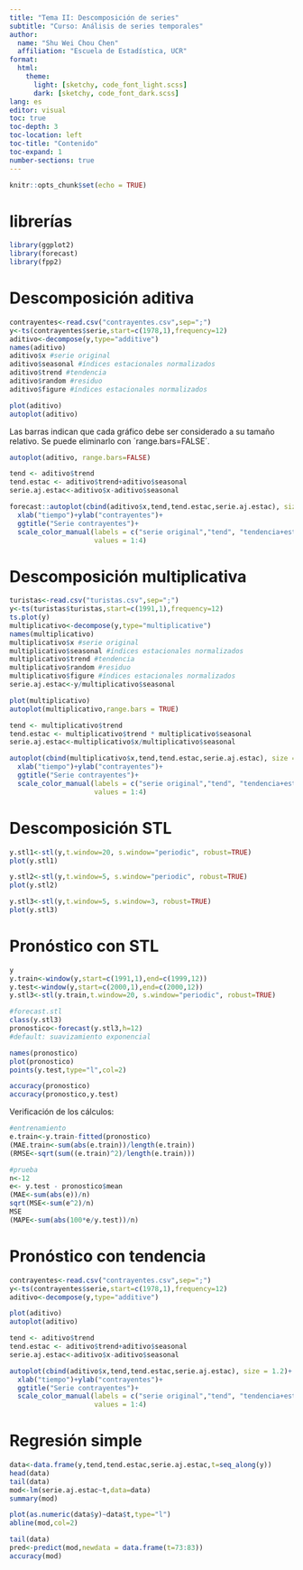 ```yaml
---
title: "Tema II: Descomposición de series"
subtitle: "Curso: Análisis de series temporales"
author: 
  name: "Shu Wei Chou Chen"
  affiliation: "Escuela de Estadística, UCR"
format: 
  html:
    theme: 
      light: [sketchy, code_font_light.scss]
      dark: [sketchy, code_font_dark.scss]
lang: es
editor: visual
toc: true
toc-depth: 3
toc-location: left
toc-title: "Contenido"
toc-expand: 1
number-sections: true
---
```


```r
knitr::opts_chunk$set(echo = TRUE)
```

# librerías

```r
library(ggplot2)
library(forecast)
library(fpp2)
```

# Descomposición aditiva

```r
contrayentes<-read.csv("contrayentes.csv",sep=";")
y<-ts(contrayentes$serie,start=c(1978,1),frequency=12)
aditivo<-decompose(y,type="additive")
names(aditivo)
aditivo$x #serie original
aditivo$seasonal #índices estacionales normalizados 
aditivo$trend #tendencia
aditivo$random #residuo
aditivo$figure #índices estacionales normalizados
```

```r
plot(aditivo)
autoplot(aditivo)
```

Las barras indican que cada gráfico debe ser considerado a su tamaño relativo. Se puede eliminarlo con ´range.bars=FALSE´.

```r
autoplot(aditivo, range.bars=FALSE)
```

```r
tend <- aditivo$trend
tend.estac <- aditivo$trend+aditivo$seasonal
serie.aj.estac<-aditivo$x-aditivo$seasonal

forecast::autoplot(cbind(aditivo$x,tend,tend.estac,serie.aj.estac), size = 1)+
  xlab("tiempo")+ylab("contrayentes")+
  ggtitle("Serie contrayentes")+
  scale_color_manual(labels = c("serie original","tend", "tendencia+estac","serie.aj.estac"), 
                     values = 1:4)
```

# Descomposición multiplicativa

```r
turistas<-read.csv("turistas.csv",sep=";")
y<-ts(turistas$turistas,start=c(1991,1),frequency=12)
ts.plot(y)
multiplicativo<-decompose(y,type="multiplicative")
names(multiplicativo)
multiplicativo$x #serie original
multiplicativo$seasonal #índices estacionales normalizados 
multiplicativo$trend #tendencia
multiplicativo$random #residuo
multiplicativo$figure #índices estacionales normalizados
serie.aj.estac<-y/multiplicativo$seasonal
```

```r
plot(multiplicativo)
autoplot(multiplicativo,range.bars = TRUE)
```

```r
tend <- multiplicativo$trend
tend.estac <- multiplicativo$trend * multiplicativo$seasonal
serie.aj.estac<-multiplicativo$x/multiplicativo$seasonal

autoplot(cbind(multiplicativo$x,tend,tend.estac,serie.aj.estac), size = 1)+
  xlab("tiempo")+ylab("contrayentes")+
  ggtitle("Serie contrayentes")+
  scale_color_manual(labels = c("serie original","tend", "tendencia+estac","serie.aj.estac"), 
                     values = 1:4)
```

# Descomposición STL

```r
y.stl1<-stl(y,t.window=20, s.window="periodic", robust=TRUE)
plot(y.stl1)
```

```r
y.stl2<-stl(y,t.window=5, s.window="periodic", robust=TRUE)
plot(y.stl2)
```

```r
y.stl3<-stl(y,t.window=5, s.window=3, robust=TRUE)
plot(y.stl3)
```

# Pronóstico con STL

```r
y
y.train<-window(y,start=c(1991,1),end=c(1999,12))
y.test<-window(y,start=c(2000,1),end=c(2000,12))
y.stl3<-stl(y.train,t.window=20, s.window="periodic", robust=TRUE)

#forecast.stl
class(y.stl3)
pronostico<-forecast(y.stl3,h=12)
#default: suavizamiento exponencial

names(pronostico)
plot(pronostico)
points(y.test,type="l",col=2)
```

```r
accuracy(pronostico)
accuracy(pronostico,y.test)
```

Verificación de los cálculos:

```r
#entrenamiento
e.train<-y.train-fitted(pronostico)
(MAE.train<-sum(abs(e.train))/length(e.train))
(RMSE<-sqrt(sum((e.train)^2)/length(e.train)))

#prueba
n<-12
e<- y.test - pronostico$mean
(MAE<-sum(abs(e))/n)
sqrt(MSE<-sum(e^2)/n)
MSE
(MAPE<-sum(abs(100*e/y.test))/n)
```

# Pronóstico con tendencia

```r
contrayentes<-read.csv("contrayentes.csv",sep=";")
y<-ts(contrayentes$serie,start=c(1978,1),frequency=12)
aditivo<-decompose(y,type="additive")
```

```r
plot(aditivo)
autoplot(aditivo)

tend <- aditivo$trend
tend.estac <- aditivo$trend+aditivo$seasonal
serie.aj.estac<-aditivo$x-aditivo$seasonal
```

```r
autoplot(cbind(aditivo$x,tend,tend.estac,serie.aj.estac), size = 1.2)+
  xlab("tiempo")+ylab("contrayentes")+
  ggtitle("Serie contrayentes")+
  scale_color_manual(labels = c("serie original","tend", "tendencia+estac","serie.aj.estac"), 
                     values = 1:4)
```

# Regresión simple

```r
data<-data.frame(y,tend,tend.estac,serie.aj.estac,t=seq_along(y))
head(data)
tail(data)
mod<-lm(serie.aj.estac~t,data=data)
summary(mod)
```

```r
plot(as.numeric(data$y)~data$t,type="l")
abline(mod,col=2)
```

```r
tail(data)
pred<-predict(mod,newdata = data.frame(t=73:83))
accuracy(mod)        
```
